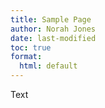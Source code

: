 ```yaml
---
title: Sample Page
author: Norah Jones
date: last-modified
toc: true
format: 
  html: default
---
```


Text
